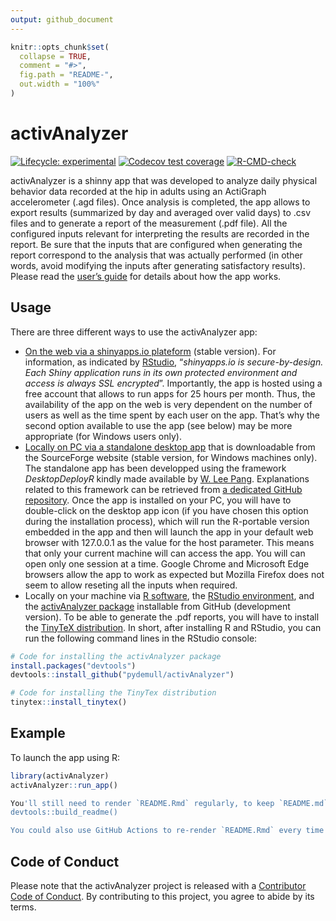 ```yaml
---
output: github_document
---
```


```r
knitr::opts_chunk$set(
  collapse = TRUE,
  comment = "#>",
  fig.path = "README-",
  out.width = "100%"
)
```

# activAnalyzer

<!-- badges: start -->
[![Lifecycle: experimental](https://img.shields.io/badge/lifecycle-experimental-orange.svg)](https://lifecycle.r-lib.org/articles/stages.html#experimental)
[![Codecov test coverage](https://codecov.io/gh/pydemull/activAnalyzer/branch/master/graph/badge.svg)](https://codecov.io/gh/pydemull/activAnalyzer?branch=master)
[![R-CMD-check](https://github.com/pydemull/activAnalyzer/workflows/R-CMD-check/badge.svg)](https://github.com/pydemull/activAnalyzer/actions)
<!-- badges: end -->

activAnalyzer is a shinny app that was developed to analyze daily physical behavior data recorded at the hip in adults using an ActiGraph accelerometer (.agd files). Once analysis is completed, the app allows to export results (summarized by day and averaged over valid days) to .csv files and to generate a report of the measurement (.pdf file). All the configured inputs relevant for interpreting the results are recorded in the report. Be sure that the inputs that are configured when generating the report correspond to the analysis that was actually performed (in other words, avoid modifying the inputs after generating satisfactory results). Please read the [user's guide](https://github.com/pydemull/activAnalyzer/blob/master/inst/guide/user_guide_en.pdf) for details about how the app works.

## Usage

There are three different ways to use the activAnalyzer app:

* [On the web via a shinyapps.io plateform](https://pydemull.shinyapps.io/activAnalyzer/) (stable version). For information, as indicated by [RStudio](https://www.shinyapps.io/), "*shinyapps.io is secure-by-design. Each Shiny application runs in its own protected environment and access is always SSL encrypted*". Importantly, the app is hosted using a free account that allows to run apps for 25 hours per month. Thus, the availability of the app on the web is very dependent on the number of users as well as the time spent by each user on the app. That's why the second option available to use the app (see below) may be more appropriate (for Windows users only).
* [Locally on PC via a standalone desktop app](https://sourceforge.net/projects/activanalyzer)  that is downloadable from the SourceForge website (stable version, for Windows machines only). The standalone app has been developped using the framework *DesktopDeployR* kindly made available by [W. Lee Pang](https://github.com/wleepang). Explanations related to this framework can be retrieved from [a dedicated GitHub repository](https://github.com/wleepang/DesktopDeployR). Once the app is installed on your PC, you will have to double-click on the desktop app icon (if you have chosen this option during the installation process), which will run the R-portable version embedded in the app and then will launch the app in your default web browser with 127.0.0.1 as the value for the host parameter. This means that only your current machine will can access the app. You will can open only one session at a time. Google Chrome and Microsoft Edge browsers allow the app to work as expected but Mozilla Firefox does not seem to allow reseting all the inputs when required.
* Locally on your machine via [R software](https://cran.rstudio.com/), the [RStudio environment](https://www.rstudio.com/), and the [activAnalyzer package](https://github.com/pydemull/activAnalyzer) installable from GitHub (development version). To be able to generate the .pdf reports, you will have to install the [TinyTeX distribution](https://yihui.org/tinytex/). In short, after installing R and RStudio, you can run the following command lines in the RStudio console:

``` r
# Code for installing the activAnalyzer package
install.packages("devtools")
devtools::install_github("pydemull/activAnalyzer")

# Code for installing the TinyTex distribution 
tinytex::install_tinytex()
```

## Example

To launch the app using R:

```r
library(activAnalyzer)
activAnalyzer::run_app()
```


```r
You'll still need to render `README.Rmd` regularly, to keep `README.md` up-to-date:
devtools::build_readme()

You could also use GitHub Actions to re-render `README.Rmd` every time you push. An example workflow can be found here: <https://github.com/r-lib/actions/tree/master/examples>.
```

## Code of Conduct

Please note that the activAnalyzer project is released with a [Contributor Code of Conduct](https://pydemull.github.io/activAnalyzer/CODE_OF_CONDUCT.html). By contributing to this project, you agree to abide by its terms.
